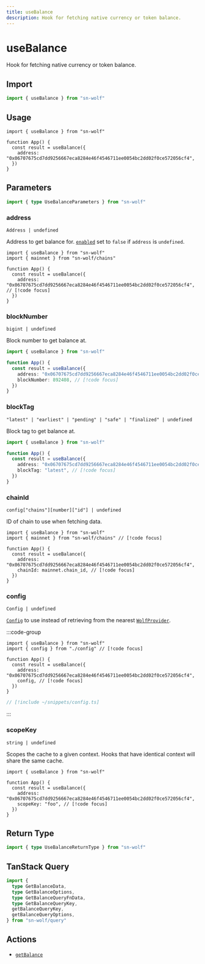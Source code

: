 ```yaml
---
title: useBalance
description: Hook for fetching native currency or token balance.
---
```


# useBalance

Hook for fetching native currency or token balance.

## Import

```ts
import { useBalance } from "sn-wolf"
```

## Usage

```tsx [index.tsx]
import { useBalance } from "sn-wolf"

function App() {
  const result = useBalance({
    address: "0x06707675cd7dd9256667eca8284e46f4546711ee0054bc2dd02f0ce572056cf4",
  })
}
```

## Parameters

```ts
import { type UseBalanceParameters } from "sn-wolf"
```

### address

`Address | undefined`

Address to get balance for. [`enabled`](#enabled) set to `false` if `address` is `undefined`.

```tsx [index.tsx]
import { useBalance } from "sn-wolf"
import { mainnet } from "sn-wolf/chains"

function App() {
  const result = useBalance({
    address: "0x06707675cd7dd9256667eca8284e46f4546711ee0054bc2dd02f0ce572056cf4", // [!code focus]
  })
}
```

### blockNumber

`bigint | undefined`

Block number to get balance at.

```ts [index.ts]
import { useBalance } from "sn-wolf"

function App() {
  const result = useBalance({
    address: "0x06707675cd7dd9256667eca8284e46f4546711ee0054bc2dd02f0ce572056cf4",
    blockNumber: 892408, // [!code focus]
  })
}
```

### blockTag

`"latest" | "earliest" | "pending" | "safe" | "finalized" | undefined`

Block tag to get balance at.

```ts [index.ts]
import { useBalance } from "sn-wolf"

function App() {
  const result = useBalance({
    address: "0x06707675cd7dd9256667eca8284e46f4546711ee0054bc2dd02f0ce572056cf4",
    blockTag: "latest", // [!code focus]
  })
}
```

### chainId

`config["chains"][number]["id"] | undefined`

ID of chain to use when fetching data.

```tsx [index.tsx]
import { useBalance } from "sn-wolf"
import { mainnet } from "sn-wolf/chains" // [!code focus]

function App() {
  const result = useBalance({
    address: "0x06707675cd7dd9256667eca8284e46f4546711ee0054bc2dd02f0ce572056cf4",
    chainId: mainnet.chain_id, // [!code focus]
  })
}
```

### config

`Config | undefined`

[`Config`](/react/api/createConfig#config) to use instead of retrieving from the nearest [`WolfProvider`](/react/api/WolfProvider).

:::code-group
```tsx [index.tsx]
import { useBalance } from "sn-wolf"
import { config } from "./config" // [!code focus]

function App() {
  const result = useBalance({
    address: "0x06707675cd7dd9256667eca8284e46f4546711ee0054bc2dd02f0ce572056cf4",
    config, // [!code focus]
  })
}
```

```ts [config.ts]
// [!include ~/snippets/config.ts]
```
:::

### scopeKey

`string | undefined`

Scopes the cache to a given context. Hooks that have identical context will share the same cache.

```tsx [index.tsx]
import { useBalance } from "sn-wolf"

function App() {
  const result = useBalance({
    address: "0x06707675cd7dd9256667eca8284e46f4546711ee0054bc2dd02f0ce572056cf4",
    scopeKey: "foo", // [!code focus]
  })
}
```


<QueryOptions TData="{ decimals: number; formatted: string; symbol: string; value: bigint; }" TError="GetBalanceErrorType" />

## Return Type

```ts
import { type UseBalanceReturnType } from "sn-wolf"
```


<QueryResult TData="{ decimals: number; formatted: string; symbol: string; value: bigint; }" TError="GetBalanceErrorType" />

## TanStack Query

```ts
import {
  type GetBalanceData,
  type GetBalanceOptions,
  type GetBalanceQueryFnData,
  type GetBalanceQueryKey,
  getBalanceQueryKey,
  getBalanceQueryOptions,
} from "sn-wolf/query"
```

## Actions

- [`getBalance`](/core/actions/getBalance)
